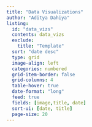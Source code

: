 ```yaml
---
title: "Data Visualizations"
author: "Aditya Dahiya"
listing:
  id: "data_vizs"
  contents: data_vizs
  exclude: 
    title: "Template"
  sort: "date desc"
  type: grid
  image-align: left
  categories: numbered
  grid-item-border: false
  grid-columns: 4
  table-hover: true
  date-format: "long"
  feed: true
  fields: [image,title, date]
  sort-ui: [date, title]
  page-size: 20
---
```


::: {#data_vizs} 
:::

